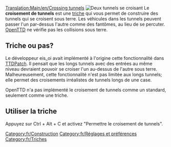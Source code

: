 [[Translation:Main/en/Crossing tunnels]]
[[File:en/Crossing Tunnels.png|right|frame|Deux tunnels se croisant]]
Le '''croisement de tunnels''' est une [[Main/fr/Triche|triche]] qui vous permet de construire des tunnels qui se croisent sous terre. Les véhicules dans les tunnels peuvent passer l'un par-dessus l'autre comme des fantômes, au lieu de se percuter. [[Main/fr/OpenTTD|OpenTTD]] ne vérifie pas les collisions sous terre.

== Triche ou pas? ==
Le développeur eis_oi avait implémenté à l'origine cette fonctionnalité dans [[Main/fr/TTDPatch|TTDPatch]]. Il pensait que les longs tunnels avec des entrées au même niveau devraient pouvoir se croiser l'un au-dessus de l'autre sous terre. Malheureusement, cette fonctionnalité n'est pas limitée aux longs tunnels; elle permet des croisements irréalistes de tunnels longs de une case.

OpenTTD n'a pas implémenté le croisement de tunnels comme un standard, seulement comme une triche.

== Utiliser la triche ==
Appuyez sur Ctrl + Alt + C et activez "Permettre le croisement de tunnels".

[[Category:fr/Construction]]
[[Category:fr/Réglages et préférences]]
[[Category:fr/Triches]]
